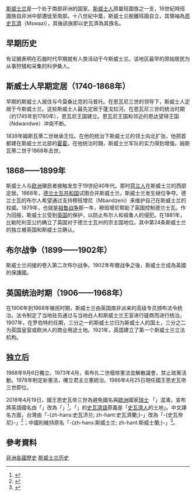 {{noteTA
|1=zh-hans:斯威士; zh-hant:斯威士; zh-tw:史瓦帝;
|2=zh-hans:姆斯瓦蒂; zh-hant:姆斯瓦蒂; zh-tw:恩史瓦帝;
|3=zh-hans:斯威士兰; zh-hant:斯威士蘭; zh-tw:史瓦帝尼;
}}

[[斯威士兰|斯威士兰]]是一个处于南部非洲的国家。[[斯威士人|斯威士人]]原屬班圖族之一支，16世紀時班圖族自非洲中部遷徙至南部。十八世紀中葉，斯威士兰脫離班圖自立，其領袖為[[恩史瓦濟|恩史瓦濟]]（Mswazi），其後該族即以史瓦濟為其族名。

==早期历史==
有证据表明在石器时代早期就有人类活动于今斯威士兰。该地区最早的原始居民为从事狩猎和采集的科伊桑人。

==斯威士人早期定居（1740-1868年）==
早期的斯威士人居住与今莫桑比克的马普托。在恩瓦尼三世的领导下，斯威士人定居于今斯威士兰。这些斯威士人最先定居于蓬戈拉河。在恩瓦尼三世的统治时期（约1745年到1780年），恩瓦尼王国建立。恩瓦尼王国和邻近的恩达望得王国（Ndwandwe）冲突不断。

1839年姆斯瓦蒂二世继承王位。在他的统治下斯威士兰的领土向北扩张，他把首都建在斯威士兰北部的[[霍霍|霍霍]]。在他统治时期，斯威士兰军队的实力得到增强。姆斯瓦蒂二世于1868年去世。

==1868——1899年==
斯威士人与[[欧洲|欧洲]]殖民者接触发生于19世纪40年代。那时[[荷兰人|荷兰人]]在斯威士兰的西部定居。1868年，[[德兰士瓦共和国|德兰士瓦共和国]]试图合并斯威士兰。斯威士兰发生继位争夺。德兰士瓦的布尔人希望通过支持穆班增尼（Mbandzeni）来维护自己在斯威士兰的权威。1879年，也就是[[祖鲁战争|祖鲁战争]]那一年，穆班增尼帮助了英国控制德兰士瓦。作为回报，斯威士兰受到[[英国|英国]]的保护，以防止布尔人和祖鲁人的侵犯。在1881年，比勒陀利亚公约确立了英国对于德兰士瓦州的宗主国地位。其中第24条斯威士兰的独立被英国和斯威士兰确认。

==布尔战争（1899——1902年）==
斯威士兰间接的卷入第二次布尔战争。1902年布爾战争之後，斯威士兰成為英國的保護國。

==英国统治时期（1906——1968年）==
在1906年到1968年殖民时期，斯威士兰由英国南非派来的高级专员颁布法令统治。法令制定了当地驻员通过与当地白人和斯威士兰王室进行磋商而进行统治。1907年，在罗伯特的任期，三分之一的斯威士兰归为斯威士人的国土，三分之二为英国皇室或欧洲人的商业用途土地。1921年，英国建立了第一个斯威士兰立法机构。

==独立后==
1968年9月6日獨立。1973年4月，索布扎二世廢除憲法並解散議會，禁止政黨活動。1978年制定新憲法，確立君主立憲統治。1986年4月25日現任國王恩史瓦帝三世即位。

2018年4月19日，國王恩史瓦帝三世為避免國名與[[歐洲|歐洲]]國家[[瑞士|瑞士]] 「{{lang|en|Switzerland}}」混淆，宣布將英語國名由「{{lang|en|Kingdom of Swaziland}}」改為「{{lang|en|Kingdom of Eswatini}}」<ref name="正名">{{Cite web |url = https://udn.com/news/story/6656/3097075 |author = 周佑政 |date = 2018年4月20日 |title = 史瓦濟蘭擬正名 國王：把國名還給人民的時間到了 |publisher = [[聯合新聞網|聯合新聞網]] |access-date = 2018年4月20日 |archive-date = 2018年4月19日 |archive-url = https://web.archive.org/web/20180419235137/https://udn.com/news/story/6656/3097075 |dead-url = no }}</ref>。「{{lang|ss|''Eswatini''}}」的[[史瓦濟語|史瓦濟語]]原義是「[[史瓦濟人|史瓦濟人]]的土地」。中文譯名方面，台灣由「-{zh-hans:史瓦济兰; zh-hant:史瓦濟蘭;}-」改為「-{史瓦帝尼}-」<ref name="mofa">{{cite web|title=史瓦帝尼王國 Kingdom of Eswatini - 非洲地區|url=https://www.mofa.gov.tw/CountryInfo.aspx?CASN=D33B55D537402BAA&n=1C6028CA080A27B3&sms=26470E539B6FA395&s=29B3D06675FAF607|publisher=[[中華民國外交部|中華民國外交部]]|accessdate=2018-05-19|archive-date=2017-06-19|archive-url=https://web.archive.org/web/20170619004451/http://www.mofa.gov.tw/CountryInfo.aspx?CASN=D33B55D537402BAA&n=1C6028CA080A27B3&sms=26470E539B6FA395&s=29B3D06675FAF607|dead-url=no}}</ref>；中國則維持原名「-{zh-hans:斯威士兰; zh-hant:斯威士蘭;}-」<ref>{{cite web|author1=中华人民共和国外交部|title=斯威士兰概况|url=http://www.fmprc.gov.cn/web/gjhdq_676201/gj_676203/fz_677316/1206_678502/1206x0_678504/|website=[[中华人民共和国外交部|中华人民共和国外交部]]|accessdate=2018-05-18|location=北京|language=zh-cn|archive-date=2018-05-18|archive-url=https://web.archive.org/web/20180518200656/http://www.fmprc.gov.cn/web/gjhdq_676201/gj_676203/fz_677316/1206_678502/1206x0_678504/|dead-url=no}}</ref>。

== 參考資料 ==
{{reflist}}

{{非洲题目|历史}}
[[Category:非洲各國歷史|]]
[[Category:斯威士兰历史|]]